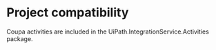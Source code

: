﻿# Project compatibility

Coupa activities are included in the
                UiPath.IntegrationService.Activities package.




|  |
| ---

